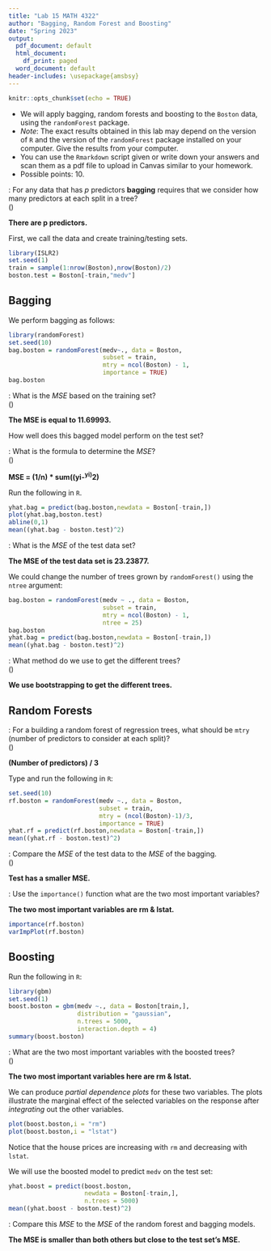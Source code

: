 ---
title: "Lab 15 MATH 4322"
author: "Bagging, Random Forest and Boosting"
date: "Spring 2023"
output:
  pdf_document: default
  html_document:
    df_print: paged
  word_document: default
header-includes: \usepackage{amsbsy}
---

```{r setup, include=FALSE}
knitr::opts_chunk$set(echo = TRUE)
```

* We will apply bagging, random forests and boosting to the `Boston` data, using the `randomForest` package.
* $Note$:  The exact results obtained in this lab may depend on the version of `R` and the version of the `randomForest` package installed on your computer.  Give the results from your computer.
*  You can use the `Rmarkdown` script given or write down your answers and scan them as a pdf file to upload in Canvas similar to your homework.
*  Possible points: 10.

\textcolor{red}{Question 1}: For any data that has $p$ predictors **bagging** requires that we consider how many predictors at each split in a tree?  
\(\vspace{5em}\)

**There are p predictors.**

First, we call the data and create training/testing sets.

```{r,results='hide'}
library(ISLR2)
set.seed(1)
train = sample(1:nrow(Boston),nrow(Boston)/2)
boston.test = Boston[-train,"medv"]
```

## Bagging  

We perform bagging as follows: 

```{r,results='hide',warning=FALSE,message=FALSE,error=FALSE}
library(randomForest)
set.seed(10)
bag.boston = randomForest(medv~., data = Boston,
                          subset = train,
                          mtry = ncol(Boston) - 1,
                          importance = TRUE)
bag.boston
```
\textcolor{red}{Question 2}: What is the *MSE* based on the training set?  
\(\vspace{5em}\)

**The MSE is equal to 11.69993.**

\newpage
How well does this bagged model perform on the test set? 

\textcolor{red}{Question 3}:  What is the formula to determine the *MSE*?  
\(\vspace{5em}\)

**MSE = (1/n) * sum((yi-^yi)^2)**

Run the following in `R`.  

```{r,results='hide'}
yhat.bag = predict(bag.boston,newdata = Boston[-train,])
plot(yhat.bag,boston.test)
abline(0,1)
mean((yhat.bag - boston.test)^2)
```

\textcolor{red}{Question 4}: What is the *MSE* of the test data set?

**The MSE of the test data set is 23.23877.**

\newpage

We could change the number of trees grown by `randomForest()` using the `ntree` argument:  

```{r,results='hide'}
bag.boston = randomForest(medv ~ ., data = Boston, 
                          subset = train,
                          mtry = ncol(Boston) - 1,
                          ntree = 25)
bag.boston
yhat.bag = predict(bag.boston,newdata = Boston[-train,])
mean((yhat.bag - boston.test)^2)
```


\textcolor{red}{Question 5}:  What method do we use to get the different trees?  
\(\vspace{5em}\)

**We use bootstrapping to get the different trees.**

## Random Forests  

\textcolor{red}{Question 6}:  For a building a random forest of regression trees, what should be  `mtry` (number of predictors to consider at each split)?  
\(\vspace{5em}\)

**(Number of predictors) / 3**

Type and run the following in `R`:

```{r,results='hide'}
set.seed(10)
rf.boston = randomForest(medv ~., data = Boston,
                         subset = train,
                         mtry = (ncol(Boston)-1)/3,
                         importance = TRUE)
yhat.rf = predict(rf.boston,newdata = Boston[-train,])
mean((yhat.rf - boston.test)^2)
```

\textcolor{red}{Question 7}: Compare the *MSE* of the test data to the *MSE* of the bagging.  
\(\vspace{5em}\)

**Test has a smaller MSE.**

\textcolor{red}{Question 8}:  Use the `importance()` function what are the two most important variables?

**The two most important variables are rm & lstat.**

```{r,results='hide',fig.keep='none'}
importance(rf.boston)
varImpPlot(rf.boston)
```

\newpage

## Boosting  

Run the following in `R`:

```{r,results='hide',fig.keep='none'}
library(gbm)
set.seed(1)
boost.boston = gbm(medv ~., data = Boston[train,],
                   distribution = "gaussian", 
                   n.trees = 5000,
                   interaction.depth = 4)
summary(boost.boston)
```

\textcolor{red}{Question 9}:  What are the two most important variables with the boosted trees?  
\(\vspace{5em}\)

**The two most important variables here are rm & lstat.**

We can produce *partial dependence plots* for these two variables.  The plots illustrate the marginal effect of the selected variables on the response after *integrating* out the other variables.

```{r}
plot(boost.boston,i = "rm")
plot(boost.boston,i = "lstat")
```

Notice that the house prices are increasing with `rm` and decreasing with `lstat`.  

We will use the boosted model to predict `medv` on the test set:  

```{r,results='hide'}
yhat.boost = predict(boost.boston,
                     newdata = Boston[-train,],
                     n.trees = 5000)
mean((yhat.boost - boston.test)^2)
```

\textcolor{red}{Question 10}:  Compare this *MSE* to the *MSE* of the random forest and bagging models.

**The MSE is smaller than both others but close to the test set’s MSE.**
